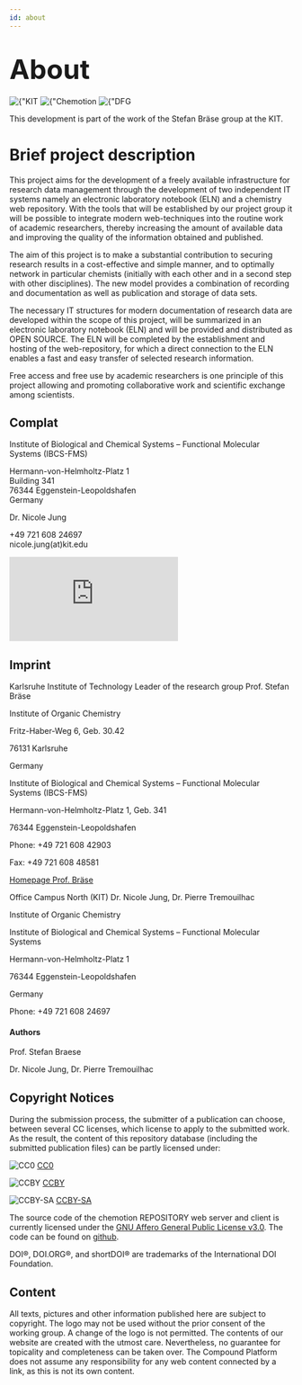 ```yaml
---
id: about
---
```


<h1>
  <font size="40">About</font>
</h1>

<div class="center_space_between">
  <img src={"/chemotionsaurus/img/KIT_logo.png"} alt={"KIT Logo"} />
  <img src={"/chemotionsaurus/img/chemotion_full.svg"} alt={"Chemotion Icon"} />
  <img src={"/chemotionsaurus/img/dfg_logo.png"} alt={"DFG Logo"} />
</div>

<p>
  This development is part of the work of the Stefan Bräse group at the KIT.
</p>

# Brief project description

  <p>
This project aims for the development of a freely available infrastructure for research data management through the development of two independent IT systems namely an electronic laboratory notebook (ELN) and a chemistry web repository. With the tools that will be established by our project group it will be possible to integrate modern web-techniques into the routine work of academic researchers, thereby increasing the amount of available data and improving the quality of the information obtained and published.

The aim of this project is to make a substantial contribution to securing research results in a cost-effective and simple manner, and to optimally network in particular chemists (initially with each other and in a second step with other disciplines). The new model provides a combination of recording and documentation as well as publication and storage of data sets.

The necessary IT structures for modern documentation of research data are developed within the scope of this project, will be summarized in an electronic laboratory notebook (ELN) and will be provided and distributed as OPEN SOURCE. The ELN will be completed by the establishment and hosting of the web-repository, for which a direct connection to the ELN enables a fast and easy transfer of selected research information.

Free access and free use by academic researchers is one principle of this project allowing and promoting collaborative work and scientific exchange among scientists.

  </p>

## Complat

<p>
  Institute of Biological and Chemical Systems – Functional Molecular Systems (IBCS-FMS)

Hermann-von-Helmholtz-Platz 1<br/>
Building 341<br/>
76344 Eggenstein-Leopoldshafen<br/>
Germany

</p>

<p>
  Dr. Nicole Jung<br/>

+49 721 608 24697<br/>
nicole.jung(at)kit.edu<br/>

</p>

<div class="mapouter">
  <div class="gmap_canvas">
    <iframe
      style={{
        width: "600",
        height: "500",
        marginheight: "0",
        marginwidth: "0",
      }}
      id="gmap_canvas"
      src="https://maps.google.com/maps?q=Hermann-von-Helmholtz-Platz%201&t=&z=13&ie=UTF8&iwloc=&output=embed"
      frameBorder="0"
      scrolling="no"
    ></iframe>
  </div>
</div>

## Imprint

<p>
Karlsruhe Institute of Technology
Leader of the research group
Prof. Stefan Bräse

Institute of Organic Chemistry

Fritz-Haber-Weg 6, Geb. 30.42

76131 Karlsruhe

Germany

  </p>

<p>
Institute of Biological and Chemical Systems – Functional Molecular Systems (IBCS-FMS)

Hermann-von-Helmholtz-Platz 1, Geb. 341

76344 Eggenstein-Leopoldshafen

Phone: +49 721 608 42903

Fax: +49 721 608 48581

</p>

[Homepage Prof. Bräse](http://www.ioc.kit.edu/braese/)

<p>
Office Campus North (KIT)
Dr. Nicole Jung, Dr. Pierre Tremouilhac

Institute of Organic Chemistry

Institute of Biological and Chemical Systems – Functional Molecular Systems

Hermann-von-Helmholtz-Platz 1

76344 Eggenstein-Leopoldshafen

Germany

Phone: +49 721 608 24697

  </p>

#### Authors

  <p>
Prof. Stefan Braese

Dr. Nicole Jung, Dr. Pierre Tremouilhac

  </p>

## Copyright Notices

During the submission process, the submitter of a publication can choose, between several CC licenses, which license to apply to the submitted work. As the result, the content of this repository database (including the submitted publication files) can be partly licensed under:

![CC0](/img/cc-zero.svg) [CC0](https://creativecommons.org/share-your-work/public-domain/cc0/)

![CCBY](/img/cc-by.svg) [CCBY](https://creativecommons.org/licenses/by/4.0/)

![CCBY-SA](/img/cc-by-sa.svg) [CCBY-SA](https://creativecommons.org/licenses/by-sa/4.0/)

The source code of the chemotion REPOSITORY web server and client is currently licensed under the [GNU Affero General Public License v3.0](https://www.gnu.org/licenses/agpl-3.0.de.html).
The code can be found on [github](https://github.com/complat/chemotion_REPO).

DOI®, DOI.ORG®, and shortDOI® are trademarks of the International DOI Foundation.

## Content

All texts, pictures and other information published here are subject to copyright. The logo may not be used without the prior consent of the working group. A change of the logo is not permitted. The contents of our website are created with the utmost care. Nevertheless, no guarantee for topicality and completeness can be taken over. The Compound Platform does not assume any responsibility for any web content connected by a link, as this is not its own content.
